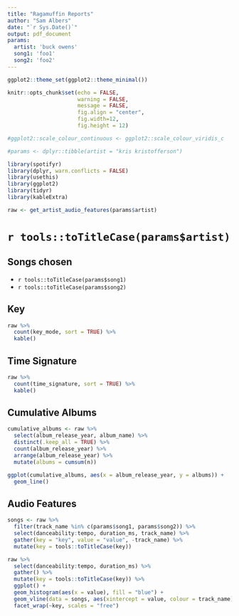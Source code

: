 ```yaml
---
title: "Ragamuffin Reports"
author: "Sam Albers"
date: "`r Sys.Date()`"
output: pdf_document
params: 
  artist: 'buck owens'
  song1: 'foo1'
  song2: 'foo2'
---
```


```r

ggplot2::theme_set(ggplot2::theme_minimal())

knitr::opts_chunk$set(echo = FALSE,
                      warning = FALSE,
                      message = FALSE,
                      fig.align = "center",
                      fig.width=12,
                      fig.height = 12)

#ggplot2::scale_colour_continuous <- ggplot2::scale_colour_viridis_c

#params <- dplyr::tibble(artist = "kris kristofferson")
```


```r
library(spotifyr)
library(dplyr, warn.conflicts = FALSE)
library(usethis)
library(ggplot2)
library(tidyr)
library(kableExtra)
```

```r
raw <- get_artist_audio_features(params$artist)
```

# `r tools::toTitleCase(params$artist)`

## Songs chosen
 - `r tools::toTitleCase(params$song1)`
 - `r tools::toTitleCase(params$song2)`

## Key
```r
raw %>% 
  count(key_mode, sort = TRUE) %>% 
  kable()
```

## Time Signature
```r
raw %>% 
  count(time_signature, sort = TRUE) %>% 
  kable()
```

## Cumulative Albums
```r
cumulative_albums <- raw %>% 
  select(album_release_year, album_name) %>% 
  distinct(.keep_all = TRUE) %>% 
  count(album_release_year) %>% 
  arrange(album_release_year) %>% 
  mutate(albums = cumsum(n))

ggplot(cumulative_albums, aes(x = album_release_year, y = albums)) +
  geom_line()
```

## Audio Features

```r
songs <- raw %>% 
  filter(track_name %in% c(params$song1, params$song2)) %>% 
  select(danceability:tempo, duration_ms, track_name) %>% 
  gather(key = "key", value = "value", -track_name) %>% 
  mutate(key = tools::toTitleCase(key))
```


```r
raw %>% 
  select(danceability:tempo, duration_ms) %>% 
  gather() %>% 
  mutate(key = tools::toTitleCase(key)) %>% 
  ggplot() +
  geom_histogram(aes(x = value), fill = "blue") +
  geom_vline(data = songs, aes(xintercept = value, colour = track_name)) +
  facet_wrap(~key, scales = "free")
```


